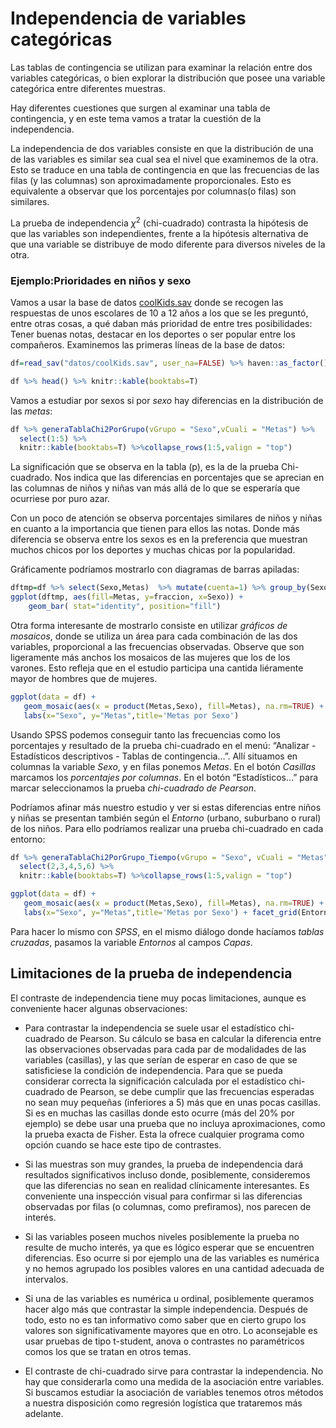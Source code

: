 # Independencia de variables categóricas
Las tablas de contingencia se utilizan para examinar la relación entre dos variables categóricas, o bien explorar la distribución que posee una variable categórica entre diferentes muestras.

Hay diferentes cuestiones que surgen al examinar una tabla de contingencia, y en este tema vamos a tratar la cuestión de la independencia. 

La independencia de dos variables consiste en que la distribución de una de las variables es similar sea cual sea el nivel que examinemos de la otra. Esto se traduce en una tabla de contingencia en que las frecuencias de las filas (y las columnas) son aproximadamente proporcionales. Esto es equivalente a observar que los porcentajes por columnas(o filas) son similares.

La prueba de independencia $\chi^2$ (chi-cuadrado) contrasta la hipótesis de que las variables son independientes, frente a la hipótesis alternativa de que una variable se distribuye de modo diferente para diversos niveles de la otra.

### Ejemplo:Prioridades en niños y sexo {-}
Vamos a usar la base de datos [coolKids.sav](datos/coolKids.sav) donde se recogen las respuestas de unos escolares de 10 a 12 años a los que se les preguntó, entre otras cosas, a qué daban más prioridad de entre tres posibilidades: Tener buenas notas, destacar en los deportes o ser popular entre los compañeros. Examinemos las primeras líneas de la base de datos:

 
```r
df=read_sav("datos/coolKids.sav", user_na=FALSE) %>% haven::as_factor() 
```

```r
df %>% head() %>% knitr::kable(booktabs=T)
```

Vamos a estudiar por sexos si por *sexo* hay diferencias en la distribución de las *metas*:
```r
df %>% generaTablaChi2PorGrupo(vGrupo = "Sexo",vCuali = "Metas") %>% 
  select(1:5) %>% 
  knitr::kable(booktabs=T) %>%collapse_rows(1:5,valign = "top")
```
La significación que se observa en la tabla (p), es la de la prueba Chi-cuadrado. Nos indica que las diferencias en porcentajes que se aprecian en las columnas de niños y niñas van más allá de lo que se esperaría que ocurriese por puro azar.

Con un poco de atención se observa porcentajes similares de niños y niñas en cuanto a la importancia que tienen para ellos las notas. Donde más diferencia se observa entre los sexos es en la preferencia que muestran muchos chicos por los deportes y muchas chicas por la popularidad.

Gráficamente podríamos mostrarlo con diagramas de barras apiladas:
```r
dftmp=df %>% select(Sexo,Metas)  %>% mutate(cuenta=1) %>% group_by(Sexo,Metas) %>% tally() %>% mutate(fraccion=n/sum(n))
ggplot(dftmp, aes(fill=Metas, y=fraccion, x=Sexo)) + 
    geom_bar( stat="identity", position="fill")

```

Otra forma interesante de mostrarlo consiste en utilizar *gráficos de mosaicos*, donde se utiliza un área para cada combinación de las dos variables, proporcional a las frecuencias observadas. Observe que son ligeramente más anchos los mosaicos de las mujeres que los de los varones. Esto refleja que en el estudio participa una cantida liéramente mayor de hombres que de mujeres.

```r
ggplot(data = df) +
   geom_mosaic(aes(x = product(Metas,Sexo), fill=Metas), na.rm=TRUE) +
   labs(x="Sexo", y="Metas",title='Metas por Sexo')
```


Usando SPSS podemos conseguir tanto las frecuencias como los porcentajes y resultado de la prueba chi-cuadrado en el menú:
“Analizar - Estadísticos descriptivos - Tablas de contingencia…”. Allí situamos en columnas la variable *Sexo*, y en filas ponemos *Metas*. En el botón *Casillas* marcamos los *porcentajes por columnas*. En el botón  “Estadísticos…” para marcar seleccionamos la prueba *chi-cuadrado de Pearson*.




Podríamos afinar más nuestro estudio y ver si estas diferencias entre niños y niñas se presentan también según el *Entorno* (urbano, suburbano o rural) de los niños. Para ello podríamos realizar una prueba chi-cuadrado en cada entorno:

```r
df %>% generaTablaChi2PorGrupo_Tiempo(vGrupo = "Sexo", vCuali = "Metas", vTiempo = "Entorno") %>% 
  select(2,3,4,5,6) %>% 
  knitr::kable(booktabs=T) %>%collapse_rows(1:5,valign = "top")
```

```r
ggplot(data = df) +
   geom_mosaic(aes(x = product(Metas,Sexo), fill=Metas), na.rm=TRUE) +
   labs(x="Sexo", y="Metas",title='Metas por Sexo') + facet_grid(Entorno~.)
```
 
Para hacer lo mismo con *SPSS*, en el mismo diálogo donde hacíamos *tablas cruzadas*, pasamos la variable *Entornos* al campos *Capas*.

 

## Limitaciones de la prueba de independencia

El contraste de independencia tiene muy pocas limitaciones, aunque es conveniente hacer algunas observaciones:

-	Para contrastar la independencia se suele usar el estadístico chi-cuadrado de Pearson. Su cálculo se basa en calcular la diferencia entre las observaciones observadas para cada par de modalidades de las variables (casillas), y las que serían de esperar en caso de que se satisficiese la condición de independencia. Para que se pueda considerar correcta la significación calculada por el estadístico chi-cuadrado de Pearson, se debe cumplir que las frecuencias esperadas no sean muy pequeñas (inferiores a 5) más que en unas pocas casillas. Si es en muchas las casillas donde esto ocurre (más del 20% por ejemplo) se debe usar una prueba que no incluya aproximaciones, como la prueba exacta de Fisher. Esta la ofrece cualquier programa como opción cuando se hace este tipo de contrastes.

-	Si las muestras son muy grandes, la prueba de independencia dará resultados significativos incluso donde, posiblemente, consideremos que las diferencias no sean en realidad clínicamente interesantes. Es conveniente una inspección visual para confirmar si las diferencias observadas por filas (o columnas, como prefiramos), nos parecen de interés.

-	Si las variables poseen muchos niveles posiblemente la prueba no resulte de mucho interés, ya que es lógico esperar que se encuentren diferencias. Eso ocurre si por ejemplo una de las variables es numérica y no hemos agrupado los posibles valores en una cantidad adecuada de intervalos. 

-	Si una de las variables es numérica u ordinal, posiblemente queramos hacer algo más que contrastar la simple independencia. Después de todo, esto no es tan informativo como saber que en cierto grupo los valores son significativamente mayores que en otro. Lo aconsejable es usar pruebas de tipo t-student, anova o contrastes no paramétricos comos los que se tratan en otros temas.

-	El contraste de chi-cuadrado sirve para contrastar la independencia. No hay que considerarla como una medida de la asociación entre variables. Si buscamos estudiar la asociación de variables tenemos otros métodos a nuestra disposición como regresión logística que trataremos más adelante.  



